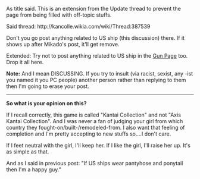 As title said. This is an extension from the Update thread to prevent the page from being filled with off-topic stuffs.

Said thread: http://kancolle.wikia.com/wiki/Thread:387539

Don't you go post anything related to US ship (this discussion) there. If it shows up after Mikado's post, it'll get remove.

Extended: Try not to post anything related to US ship in the [http://kancolle.wikia.com/wiki/16inch_Triple_Gun_Mount_Mk.7 Gun Page] too. Drop it all here.

'''Note:''' And I mean DISCUSSING. If you try to insult (via racist, sexist, any -ist you named it you PC people) another person rather than replying to them then I'm going to erase your post.

----
'''So what is your opinion on this?'''

If I recall correctly, this game is called "Kantai Collection" and not "Axis Kantai Collection". And I was never a fan of judging your girl from which country they fought-on/built-/remodeled-from. I also want that feeling of completion and I'm pretty accepting to new stuffs so....I don't care.

If I feet neutral with the girl, I'll keep her. If I like the girl, I'll raise her up. It's as simple as that.

And as I said in previous post: "If US ships wear pantyhose and ponytail then I'm a happy guy." <ac_metadata title="Threads for &quot;discussing&quot; about how you feel regarding possible implementation of US ship"> </ac_metadata>
